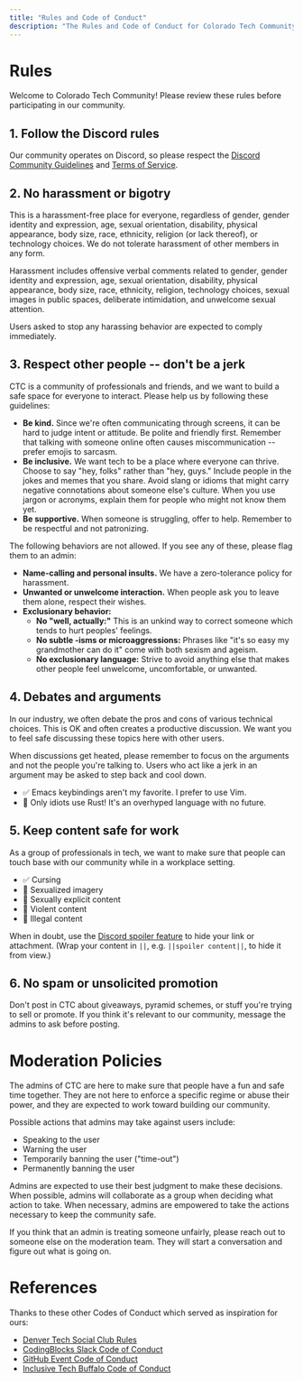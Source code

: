 ```yaml
---
title: "Rules and Code of Conduct"
description: "The Rules and Code of Conduct for Colorado Tech Community"
---
```


# Rules

Welcome to Colorado Tech Community! Please review these rules before participating in our community.

## 1. Follow the Discord rules 

Our community operates on Discord, so please respect the [Discord Community Guidelines](https://discord.com/guidelines) and [Terms of Service](https://discord.com/terms).

## 2. No harassment or bigotry

This is a harassment-free place for everyone, regardless of gender, gender identity and expression, age, sexual orientation, disability, physical appearance, body size, race, ethnicity, religion (or lack thereof), or technology choices. We do not tolerate harassment of other members in any form. 

Harassment includes offensive verbal comments related to gender, gender identity and expression, age, sexual orientation, disability, physical appearance, body size, race, ethnicity, religion, technology choices, sexual images in public spaces, deliberate intimidation, and unwelcome sexual attention.

Users asked to stop any harassing behavior are expected to comply immediately.

## 3. Respect other people -- don't be a jerk

CTC is a community of professionals and friends, and we want to build a safe space for everyone to interact. Please help us by following these guidelines:

- **Be kind.** Since we're often communicating through screens, it can be hard to judge intent or attitude. Be polite and friendly first. Remember that talking with someone online often causes miscommunication -- prefer emojis to sarcasm.
- **Be inclusive.** We want tech to be a place where everyone can thrive. Choose to say "hey, folks" rather than "hey, guys." Include people in the jokes and memes that you share. Avoid slang or idioms that might carry negative connotations about someone else's culture. When you use jargon or acronyms, explain them for people who might not know them yet.
- **Be supportive.** When someone is struggling, offer to help. Remember to be respectful and not patronizing.

The following behaviors are not allowed. If you see any of these, please flag them to an admin:

- **Name-calling and personal insults.** We have a zero-tolerance policy for harassment.
- **Unwanted or unwelcome interaction.** When people ask you to leave them alone, respect their wishes.
- **Exclusionary behavior:**
  - **No "well, actually:"** This is an unkind way to correct someone which tends to hurt peoples' feelings.
  - **No subtle -isms or microaggressions:** Phrases like "it's so easy my grandmother can do it" come with both sexism and ageism.
  - **No exclusionary language:** Strive to avoid anything else that makes other people feel unwelcome, uncomfortable, or unwanted.

## 4. Debates and arguments

In our industry, we often debate the pros and cons of various technical choices. This is OK and often creates a productive discussion. We want you to feel safe discussing these topics here with other users.

When discussions get heated, please remember to focus on the arguments and not the people you're talking to. Users who act like a jerk in an argument may be asked to step back and cool down.

- ✅ Emacs keybindings aren't my favorite. I prefer to use Vim.
- 🔴 Only idiots use Rust! It's an overhyped language with no future.

## 5. Keep content safe for work

As a group of professionals in tech, we want to make sure that people can touch base with our community while in a workplace setting.

- ✅ Cursing
- 🔴 Sexualized imagery
- 🔴 Sexually explicit content
- 🔴 Violent content
- 🔴 Illegal content

When in doubt, use the [Discord spoiler feature](https://support.discord.com/hc/en-us/articles/360022320632-Spoiler-Tags-) to hide your link or attachment. (Wrap your content in `||`, e.g. `||spoiler content||`, to hide it from view.)

## 6. No spam or unsolicited promotion

Don't post in CTC about giveaways, pyramid schemes, or stuff you're trying to sell or promote. If you think it's relevant to our community, message the admins to ask before posting.

# Moderation Policies

The admins of CTC are here to make sure that people have a fun and safe time together. They are not here to enforce a specific regime or abuse their power, and they are expected to work toward building our community.

Possible actions that admins may take against users include:

- Speaking to the user
- Warning the user
- Temporarily banning the user ("time-out")
- Permanently banning the user

Admins are expected to use their best judgment to make these decisions. When possible, admins will collaborate as a group when deciding what action to take. When necessary, admins are empowered to take the actions necessary to keep the community safe.

If you think that an admin is treating someone unfairly, please reach out to someone else on the moderation team. They will start a conversation and figure out what is going on.

# References

Thanks to these other Codes of Conduct which served as inspiration for ours:
- [Denver Tech Social Club Rules](https://docs.google.com/document/d/1Ll22vZ5qLo-Kv9BxSqLr-8yhGeqlbY_MHYDOC9QsrUQ/edit#heading=h.txeuvw8mpfkg)
- [CodingBlocks Slack Code of Conduct](http://www.codingblocks.net/slack-code-of-conduct/)
- [GitHub Event Code of Conduct](https://docs.github.com/en/site-policy/github-terms/github-event-code-of-conduct)
- [Inclusive Tech Buffalo Code of Conduct](https://github.com/inclusivetechbuffalo/code-of-conduct)
